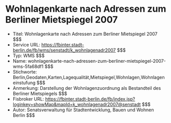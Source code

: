 # Wohnlagenkarte nach Adressen zum Berliner Mietspiegel 2007
- Titel: Wohnlagenkarte nach Adressen zum Berliner Mietspiegel 2007 $$$
- Service URL: https://fbinter.stadt-berlin.de/fb/wms/senstadt/k_wohnlagenadr2007 $$$
- Typ: WMS $$$
- Name: wohnlagenkarte-nach-adressen-zum-berliner-mietspiegel-2007-wms-5fa68df1 $$$
- Stichworte: Berlin,Geodaten,Karten,Lagequalität,Mietspiegel,Wohnlagen,Wohnlageneinstufung $$$
- Anmerkung: Darstellung der Wohnlagenzuordnung als Bestandteil des Berliner Mietspiegels $$$
- Fisbroker URL: https://fbinter.stadt-berlin.de/fb/index.jsp?loginkey=showMap&mapId=k_wohnlagenadr2007@senstadt $$$
- Autor: Senatsverwaltung für Stadtentwicklung, Bauen und Wohnen Berlin $$$
